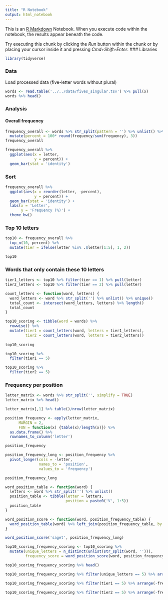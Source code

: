 ```yaml
---
title: "R Notebook"
output: html_notebook
---
```


This is an [R Markdown](http://rmarkdown.rstudio.com) Notebook. When you execute code within the notebook, the results appear beneath the code. 

Try executing this chunk by clicking the *Run* button within the chunk or by placing your cursor inside it and pressing *Cmd+Shift+Enter*. 
### Libraries
```r
library(tidyverse)
```

### Data
Load processed data (five-letter words without plural)
```r
words <- read.table('../../data/fives_singular.tsv') %>% pull(x)
words %>% head()
```

### Analysis
#### Overall frequency
```r
frequency_overall <- words %>% str_split(pattern = '') %>% unlist() %>% table() %>% as_tibble() %>% set_names(., c('letter', 'frequency')) %>% 
  mutate(percent = 100* round(frequency/sum(frequency), 3))
frequency_overall
```
```r
frequency_overall %>% 
  ggplot(aes(x = letter,
             y = percent)) + 
  geom_bar(stat = 'identity')
```
### Sort
```r
frequency_overall %>% 
  ggplot(aes(x = reorder(letter, -percent),
             y = percent)) + 
  geom_bar(stat = 'identity') +
  labs(x = 'Letter',
       y = 'Frequency (%)') +
  theme_bw()
```
### Top 10 letters
```r
top10 <- frequency_overall %>% 
  top_n(10, percent) %>% 
  mutate(tier = ifelse(letter %in% .$letter[1:5], 1, 2))

top10
```
### Words that only contain these 10 letters
```r
tier1_letters <- top10 %>% filter(tier == 1) %>% pull(letter)
tier2_letters <- top10 %>% filter(tier == 2) %>% pull(letter)

count_letters <- function(word, letters) {
  word_letters <- word %>% str_split('') %>% unlist() %>% unique()
  total_count <- intersect(word_letters, letters) %>% length()
  total_count
}

top10_scoring <- tibble(word = words) %>% 
  rowwise() %>% 
  mutate(tier1 = count_letters(word, letters = tier1_letters),
         tier2 = count_letters(word, letters = tier2_letters))
                        
top10_scoring
```
```r
top10_scoring %>% 
  filter(tier1 == 5)
```
```r
top10_scoring %>% 
  filter(tier2 == 5)
```
### Frequency per position
```r
letter_matrix <- words %>% str_split('', simplify = TRUE)
letter_matrix %>% head()
```

```r
letter_matrix[,1] %>% table()/nrow(letter_matrix)
```

```r
position_frequency <- apply(letter_matrix,
      MARGIN = 2,
      FUN = function(x) {table(x)/length(x)}) %>% 
  as.data.frame() %>% 
  rownames_to_column('letter')

position_frequency
```
```r
position_frequency_long <- position_frequency %>% 
  pivot_longer(cols = -letter,
               names_to = 'position',
               values_to = 'frequency') 

position_frequency_long
```

```r
word_position_table <- function(word) {
  letters <- word %>% str_split('') %>% unlist()
  position_table <- tibble(letter = letters,
                           position = paste0('V', 1:5))
  position_table
}

word_position_score <- function(word, position_frequency_table) {
  word_position_table(word) %>% left_join(position_frequency_table, by = c('letter', 'position')) %>% pull(frequency) %>% sum()
}

word_position_score('saget', position_frequency_long)

```

```r
top10_scoring_frequency_scoring <- top10_scoring %>% 
  mutate(unique_letters = n_distinct(unlist(str_split(word, ''))),
         frequency_score = word_position_score(word, position_frequency_long))

top10_scoring_frequency_scoring %>% head()
```
```r
top10_scoring_frequency_scoring %>% filter(unique_letters == 5) %>% arrange(-frequency_score)
```
```r
top10_scoring_frequency_scoring %>% filter(tier1 == 5) %>% arrange(-frequency_score)
```
```r
top10_scoring_frequency_scoring %>% filter(tier2 == 5) %>% arrange(-frequency_score)
```

